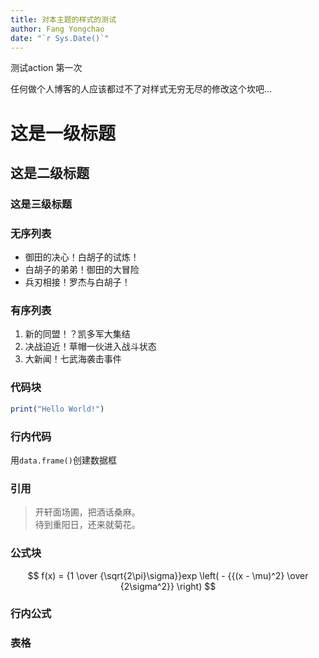 ```yaml
---
title: 对本主题的样式的测试
author: Fang Yongchao
date: "`r Sys.Date()`"
---
```


测试action 第一次

任何做个人博客的人应该都过不了对样式无穷无尽的修改这个坎吧...

# 这是一级标题

## 这是二级标题

### 这是三级标题

### 无序列表

- 御田的决心！白胡子的试炼！
- 白胡子的弟弟！御田的大冒险
- 兵刃相接！罗杰与白胡子！

### 有序列表

1. 新的同盟！？凯多军大集结
1. 决战迫近！草帽一伙进入战斗状态
1. 大新闻！七武海袭击事件

### 代码块

```r
print("Hello World!")
```

### 行内代码

用`data.frame()`创建数据框

### 引用

> 开轩面场圃，把酒话桑麻。  
> 待到重阳日，还来就菊花。

### 公式块

$$
f(x) = {1 \over {\sqrt{2\pi}\sigma}}exp \left( - {{(x - \mu)^2} \over {2\sigma^2}}  \right)
$$

### 行内公式

### 表格

